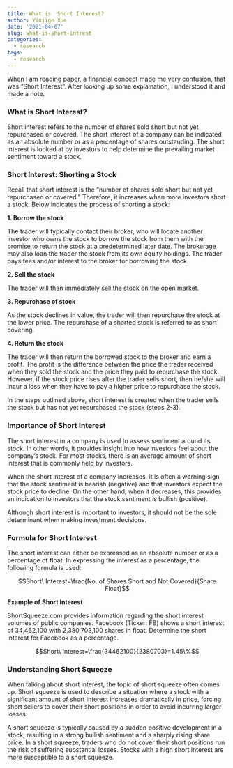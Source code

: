 ```yaml
---
title: What is  Short Interest?
author: Yinjige Xue
date: '2021-04-07'
slug: what-is-short-intrest
categories:
  - research
tags:
  - research
---
```

When I am reading paper, a financial concept made me very confusion, that was "Short Interest". After looking up some explaination, I understood it and made a note.


### What is Short Interest?

Short interest refers to the number of shares sold short but not yet repurchased or covered. The short interest of a company can be indicated as an absolute number or as a percentage of shares outstanding. The short interest is looked at by investors to help determine the prevailing market sentiment toward a stock.


### Short Interest: Shorting a Stock

Recall that short interest is the “number of shares sold short but not yet repurchased or covered.” Therefore, it increases when more investors short a stock. Below indicates the process of shorting a stock:


**1. Borrow the stock**

The trader will typically contact their broker, who will locate another investor who owns the stock to borrow the stock from them with the promise to return the stock at a predetermined later date. The brokerage may also loan the trader the stock from its own equity holdings. The trader pays fees and/or interest to the broker for borrowing the stock.

 
**2. Sell the stock**

The trader will then immediately sell the stock on the open market.

 
**3. Repurchase of stock**

As the stock declines in value, the trader will then repurchase the stock at the lower price. The repurchase of a shorted stock is referred to as short covering.

 
**4. Return the stock**

The trader will then return the borrowed stock to the broker and earn a profit. The profit is the difference between the price the trader received when they sold the stock and the price they paid to repurchase the stock. However, if the stock price rises after the trader sells short, then he/she will incur a loss when they have to pay a higher price to repurchase the stock.

In the steps outlined above, short interest is created when the trader sells the stock but has not yet repurchased the stock (steps 2-3).


### Importance of Short Interest

The short interest in a company is used to assess sentiment around its stock. In other words, it provides insight into how investors feel about the company’s stock. For most stocks, there is an average amount of short interest that is commonly held by investors.

When the short interest of a company increases, it is often a warning sign that the stock sentiment is bearish (negative) and that investors expect the stock price to decline. On the other hand, when it decreases, this provides an indication to investors that the stock sentiment is bullish (positive).

Although short interest is important to investors, it should not be the sole determinant when making investment decisions.


### Formula for Short Interest

The short interest can either be expressed as an absolute number or as a percentage of float. In expressing the interest as a percentage, the following formula is used:

$$Short\ Interest=\frac{No. of Shares Short and Not Covered}{Share Float}$$


**Example of Short Interest**

ShortSqueeze.com provides information regarding the short interest volumes of public companies. Facebook (Ticker: FB) shows a short interest of 34,462,100 with 2,380,703,100 shares in float. Determine the short interest for Facebook as a percentage.

$$Short\ Interest=\frac{34462100}{2380703}=1.45\%$$

 
### Understanding Short Squeeze

When talking about short interest, the topic of short squeeze often comes up. Short squeeze is used to describe a situation where a stock with a significant amount of short interest increases dramatically in price, forcing short sellers to cover their short positions in order to avoid incurring larger losses.

A short squeeze is typically caused by a sudden positive development in a stock, resulting in a strong bullish sentiment and a sharply rising share price. In a short squeeze, traders who do not cover their short positions run the risk of suffering substantial losses. Stocks with a high short interest are more susceptible to a short squeeze.

 
